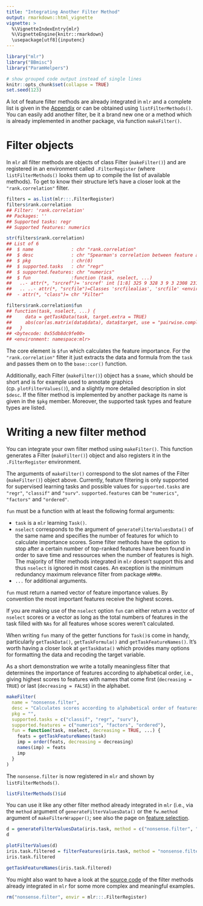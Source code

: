 ```yaml
---
title: "Integrating Another Filter Method"
output: rmarkdown::html_vignette
vignette: >
  %\VignetteIndexEntry{mlr}
  %\VignetteEngine{knitr::rmarkdown}
  \usepackage[utf8]{inputenc}
---
```


```r
library("mlr")
library("BBmisc")
library("ParamHelpers")

# show grouped code output instead of single lines
knitr::opts_chunk$set(collapse = TRUE)
set.seed(123)
```

A lot of feature filter methods are already integrated in `mlr` and a complete list is given in the [Appendix](filter_methods.html){target="_blank"} or can be obtained using `listFilterMethods()`.
You can easily add another filter, be it a brand new one or a method which is already implemented in another package, via function `makeFilter()`.

# Filter objects

In `mlr` all filter methods are objects of class Filter (`makeFilter()`) and are registered in an environment called `.FilterRegister` (where `listFilterMethods()` looks them up to compile the list of available methods).
To get to know their structure let's have a closer look at the `"rank.correlation"` filter.

```r
filters = as.list(mlr:::.FilterRegister)
filters$rank.correlation
## Filter: 'rank.correlation'
## Packages: ''
## Supported tasks: regr
## Supported features: numerics

str(filters$rank.correlation)
## List of 6
##  $ name              : chr "rank.correlation"
##  $ desc              : chr "Spearman's correlation between feature and target"
##  $ pkg               : chr(0) 
##  $ supported.tasks   : chr "regr"
##  $ supported.features: chr "numerics"
##  $ fun               :function (task, nselect, ...)  
##   ..- attr(*, "srcref")= 'srcref' int [1:8] 325 9 328 3 9 3 2308 2311
##   .. ..- attr(*, "srcfile")=Classes 'srcfilealias', 'srcfile' <environment: 0x55db8ddf6dc0> 
##  - attr(*, "class")= chr "Filter"

filters$rank.correlation$fun
## function(task, nselect, ...) {
##     data = getTaskData(task, target.extra = TRUE)
##     abs(cor(as.matrix(data$data), data$target, use = "pairwise.complete.obs", method = "spearman")[, 1L])
##   }
## <bytecode: 0x55db8dc9fe00>
## <environment: namespace:mlr>
```

The core element is `$fun` which calculates the feature importance.
For the `"rank.correlation"` filter it just extracts the data and formula from the `task` and passes them on to the `base::cor()` function.

Additionally, each Filter (`makeFilter()`) object has a `$name`, which should be short and is for example used to annotate graphics (cp. `plotFilterValues()`), and a slightly more detailed description in slot `$desc`.
If the filter method is implemented by another package its name is given in the `$pkg` member.
Moreover, the supported task types and feature types are listed.

# Writing a new filter method

You can integrate your own filter method using `makeFilter()`.
This function generates a Filter (`makeFilter()`) object and also registers it in the `.FilterRegister` environment.

The arguments of `makeFilter()` correspond to the slot names of the Filter (`makeFilter()`) object above.
Currently, feature filtering is only supported for supervised learning tasks and possible values for `supported.tasks` are `"regr"`, `"classif"` and `"surv"`.
`supported.features` can be `"numerics"`, `"factors"` and `"ordered"`.

`fun` must be a function with at least the following formal arguments:

* `task` is a `mlr` learning `Task()`.
* `nselect` corresponds to the argument of `generateFilterValuesData()` of the same name and specifies the number of features for which to calculate importance scores.
  Some filter methods have the option to stop after a certain number of top-ranked features have been found in order to save time and ressources when the number of features is high.
  The majority of filter methods integrated in `mlr` doesn't support this and thus `nselect` is ignored in most cases.
  An exception is the minimum redundancy maximum relevance filter from package `mRMRe`.
* `...` for additional arguments.

`fun` must return a named vector of feature importance values.
By convention the most important features receive the highest scores.

If you are making use of the `nselect` option `fun` can either return a vector of `nselect` scores or a vector as long as the total numbers of features in the task filled with `NAs` for all features whose scores weren't calculated.

When writing `fun` many of the getter functions for `Task()`s come in handy,
particularly `getTaskData()`, `getTaskFormula()` and `getTaskFeatureNames()`.
It's worth having a closer look at `getTaskData()` which provides many options for
formatting the data and recoding the target variable.

As a short demonstration we write a totally meaningless filter that determines the
importance of features according to alphabetical order, i.e., giving highest scores to features with names that come first (`decreasing = TRUE`) or last (`decreasing = FALSE`) in the alphabet.

```r
makeFilter(
  name = "nonsense.filter",
  desc = "Calculates scores according to alphabetical order of features",
  pkg = "",
  supported.tasks = c("classif", "regr", "surv"),
  supported.features = c("numerics", "factors", "ordered"),
  fun = function(task, nselect, decreasing = TRUE, ...) {
    feats = getTaskFeatureNames(task)
    imp = order(feats, decreasing = decreasing)
    names(imp) = feats
    imp
  }
)
```

The `nonsense.filter` is now registered in `mlr` and shown by `listFilterMethods()`.

```r
listFilterMethods()$id
```

You can use it like any other filter method already integrated in `mlr` (i.e., via the `method` argument of `generateFilterValuesData()` or the `fw.method` argument of
`makeFilterWrapper()`; see also the page on [feature selection](feature_selection.html){target="_blank"}.

```r
d = generateFilterValuesData(iris.task, method = c("nonsense.filter", "anova.test"))
d

plotFilterValues(d)
iris.task.filtered = filterFeatures(iris.task, method = "nonsense.filter", abs = 2)
iris.task.filtered

getTaskFeatureNames(iris.task.filtered)
```

You might also want to have a look at the [source code](https://github.com/mlr-org/mlr/blob/master/R/Filter.R#L95) of the filter methods already integrated in `mlr` for some more complex and meaningful examples.

```r
rm("nonsense.filter", envir = mlr:::.FilterRegister)
```
